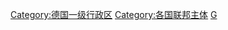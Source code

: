 {{Catmore|联邦州 (德国)}}

[[Category:德国一级行政区|Category:德国一级行政区]]
[[Category:各国联邦主体|Category:各国联邦主体]]
[[Category:歐盟地域統計單位命名法一級統計區|G]]